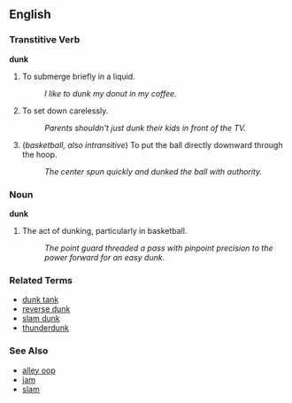==English==

===Transtitive Verb===
'''dunk'''

# To submerge briefly in a liquid.
#: ''I like to dunk my donut in my coffee.''
# To set down carelessly.
#: ''Parents shouldn't just dunk their kids in front of the TV.''
# (''basketball, also intransitive'') To put the ball directly downward through the hoop.
#: ''The center spun quickly and dunked the ball with authority.''

===Noun===
'''dunk'''

# The act of dunking, particularly in basketball.
#: ''The point guard threaded a pass with pinpoint precision to the power forward for an easy dunk.''

===Related Terms===
*[[dunk tank]]
*[[reverse dunk]]
*[[slam dunk]]
*[[thunderdunk]]

===See Also===
*[[alley oop]]
*[[jam]]
*[[slam]]
